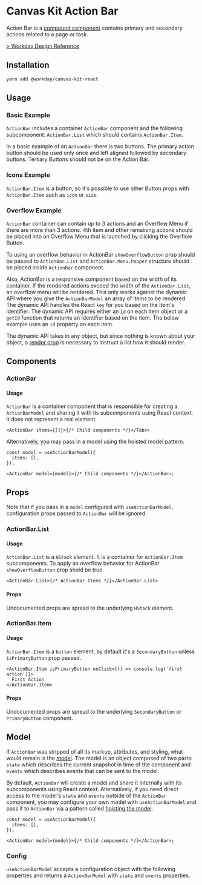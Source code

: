 


<Meta title="Components/Buttons/Action Bar/React" component={ActionBar} />

# Canvas Kit Action Bar

Action Bar is a [compound component](/getting-started/for-developers/resources/compound-components/)
contains primary and secondary actions related to a page or task.

[> Workday Design Reference](https://design.workday.com/components/buttons/action-bar)

## Installation

```sh
yarn add @workday/canvas-kit-react
```

## Usage

### Basic Example

`ActionBar` includes a container `ActionBar` component and the following subcomponent:
`ActionBar.List` which should contains `ActionBar.Item`.

In a basic example of an `ActionBar` there is two buttons. The primary action button should be used
only once and left aligned followed by secondary buttons. Tertiary Buttons should not be on the
Action Bar.

<ExampleCodeBlock code={Basic} />

### Icons Example

`ActionBar.Item` is a button, so it's possible to use other Button props with `ActionBar.Item` such
as `icon` or `size`.

<ExampleCodeBlock code={Icons} />

### Overflow Example

`ActionBar` container can contain up to 3 actions and an Overflow Menu if there are more than 3
actions. 4th item and other remaining actions should be placed into an Overflow Menu that is
launched by clicking the Overflow Button.

To using an overflow behavior in ActionBar `showOverflowButton` prop should be passed to
`ActionBar.List` and `ActionBar.Menu.Popper` structure should be placed inside `ActionBar`
component.

Also, ActionBar is a responsive component based on the width of its container. If the rendered
actions exceed the width of the `ActionBar.List`, an overflow menu will be rendered. This only works
against the dynamic API where you give the `ActionBarModel` an array of items to be rendered. The
dynamic API handles the React `key` for you based on the item's identifier. The dynamic API requires
either an `id` on each item object or a `getId` function that returns an identifier based on the
item. The below example uses an `id` property on each item.

The dynamic API takes in any object, but since nothing is known about your object, a
[render prop](https://reactjs.org/docs/render-props.html) is necessary to instruct a list how it
should render.

<ExampleCodeBlock code={OverflowActionBar} />

## Components

### ActionBar

#### Usage

`ActionBar` is a container component that is responsible for creating a `ActionBarModel` and sharing
it with its subcomponents using React context. It does not represent a real element.

```tsx
<ActionBar items={[]}>{/* Child components */}</Tabs>
```

Alternatively, you may pass in a model using the hoisted model pattern.

```tsx
const model = useActionBarModel({
  items: [],
});

<ActionBar model={model}>{/* Child components */}</ActionBar>;
```

## Props

Note that if you pass in a `model` configured with `useActionBarModel`, configuration props passed
to `ActionBar` will be ignored.

<ArgsTable of={ActionBar} />

### ActionBar.List

#### Usage

`ActionBar.List` is a `HStack` element. It is a container for `ActionBar.Item` subcomponents. To
apply an overflow behavior for ActionBar `showOverflowButton` prop shold be true.

```tsx
<ActionBar.List>{/* ActionBar.Items */}</ActionBar.List>
```

#### Props

Undocumented props are spread to the underlying `HStack` element.

<ArgsTable of={ActionBar.List} />

### ActionBar.Item

#### Usage

`ActionBar.Item` is a `button` element, by default it's a `SecondaryButton` unless `isPrimaryButton`
prop passed.

```tsx
<ActionBar.Item isPrimaryButton onClick={() => console.log('first action')}>
  First Action
</ActionBar.Item>
```

#### Props

Undocumented props are spread to the underlying `SecondaryButton` or `PrimaryButton` component.

<ArgsTable of={ActionBar.Item} />

## Model

If `ActionBar` was stripped of all its markup, attributes, and styling, what would remain is the
[model](/getting-started/for-developers/resources/compound-components/#models). The model is an
object composed of two parts: `state` which describes the current snapshot in time of the component
and `events` which describes events that can be sent to the model.

By default, `ActionBar` will create a model and share it internally with its subcomponents using
React context. Alternatively, if you need direct access to the model's `state` and `events` outside
of the `ActionBar` component, you may configure your own model with `useActionBarModel` and pass it
to `ActionBar` via a pattern called
[hoisting the model](/getting-started/for-developers/resources/compound-components/#configuring-a-model).

```tsx
const model = useActionBarModel({
  items: [],
});

<ActionBar model={model}>{/* Child components */}</ActionBar>;
```

### Config

`useActionBarModel` accepts a configuration object with the following properties and returns a
`ActionBarModel` with `state` and `events` properties.
